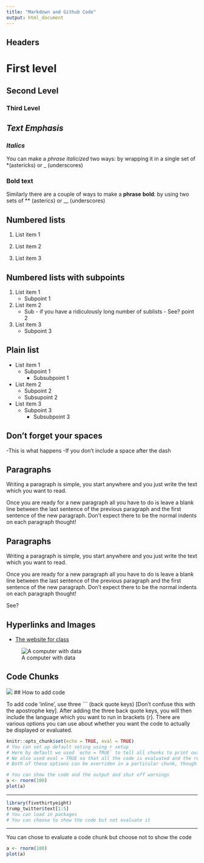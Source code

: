 ```yaml
---
title: "Markdown and Github Code"
output: html_document
---
```


## Headers

# First level

## Second Level

### Third Level

## ***Text Emphasis***

### *Italics*

You can make a *phrase* _italicized_ two ways: by wrapping it in a single set of *(astericks) or _ (underscores)

### **Bold text**

Similarly there are a couple of ways to make a **phrase** __bold__: by using two sets of ** (asterics) or __ (underscores)

##  Numbered lists

1. List item 1
  
2. List item 2
  
3. List item 3

## Numbered lists with subpoints

1. List item 1
    - Subpoint 1
2. List item 2
    - Sub  - if you have a ridiculously long number of sublists
            - See?
                      point 2
3. List item 3
    - Subpoint 3
    
## Plain list
    
- List item 1
  - Subpoint 1
    - Subsubpoint 1
      
- List item 2
  - Subpoint 2
   - Subsupoint 2
      
- List item 3
  - Subpoint 3
    - Subsubpoint 3

## Don't forget your spaces

-This is what happens
    -If you don't include a space after the dash
  
## Paragraphs

Writing a paragraph is simple, you start anywhere and you just write the text which you want to read. 

Once you are ready for a new paragraph all you have to do is leave a blank line between the last sentence of the previous paragraph and the first sentence of the new paragraph. Don't expect there to be the normal indents on each paragraph thought!

## Paragraphs

Writing a paragraph is simple, you start anywhere and you just write the text which you want to read. 

Once you are ready for a new paragraph all you have to do is leave a blank line between the last sentence of the previous paragraph and the first sentence of the new paragraph. Don't expect there to be the normal indents on each paragraph thought!

See?

## Hyperlinks and Images

- [The website for class](http://politicaldatascience.com/)
  
  
![A computer with data](http://politicaldatascience.com/PDS/Datasets/photo1.jpg)

## Code Chunks

![  ](./Images/add_code.png)
## How to add code

To add code 'inline', use three ``` (back quote keys) [Don't confuse this with the apostrophe key]. After adding the three back quote keys, you will then include the language which you want to run in brackets {r}. There are various options you can use about whether you want the code to actually be displayed or evaluated. 
 
```r
knitr::opts_chunk$set(echo = TRUE, eval = TRUE)
# You can set up default seting using r setup
# Here by default we used `echo = TRUE` to tell all chunks to print out the source code
# We also used eval = TRUE so that all the code is evaluated and the results displayed
# Both of these options can be overriden in a particular chunk, though
```

```r
# You can show the code and the output and shut off warnings
a <- rnorm(100)
plot(a) 
```

---

```r
library(fivethirtyeight)
trump_twitter$text[1:5]
# You can load in packages 
# You can choose to show the code but not evaluate it 
```
---
You can chose to evaluate a code chunk but choose not to show the code

```r
a <- rnorm(100)
plot(a) 
```